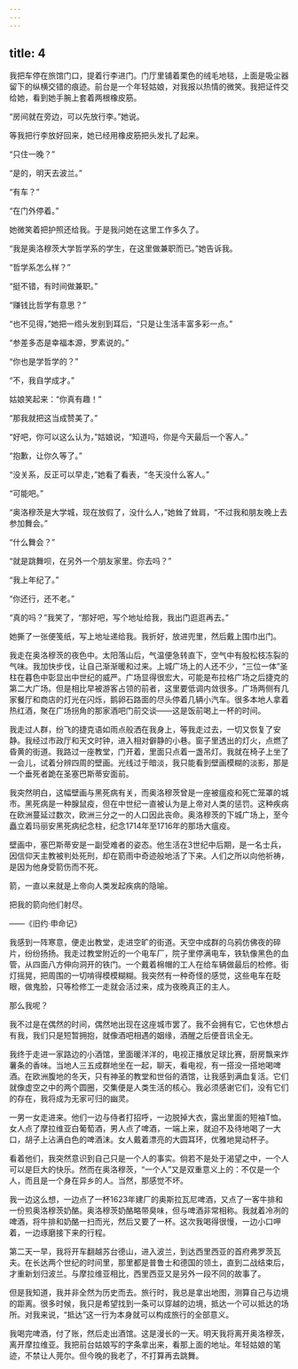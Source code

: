 ```yaml
---
---
---
```

title: 4
---




我把车停在旅馆门口，提着行李进门。门厅里铺着栗色的绒毛地毯，上面是吸尘器留下的纵横交错的痕迹。前台是一个年轻姑娘，对我报以热情的微笑。我把证件交给她，看到她手腕上套着两根橡皮筋。

“房间就在旁边，可以先放行李。”她说。

等我把行李放好回来，她已经用橡皮筋把头发扎了起来。

“只住一晚？”

“是的，明天去波兰。”

“有车？”

“在门外停着。”

她微笑着把护照还给我。于是我问她在这里工作多久了。

“我是奥洛穆茨大学哲学系的学生，在这里做兼职而已。”她告诉我。

“哲学系怎么样？”

“挺不错，有时间做兼职。”

“赚钱比哲学有意思？”

“也不见得，”她把一绺头发别到耳后，“只是让生活丰富多彩一点。”

“参差多态是幸福本源，罗素说的。”

“你也是学哲学的？”

“不，我自学成才。”

姑娘笑起来：“你真有趣！”

“那我就把这当成赞美了。”

“好吧，你可以这么认为，”姑娘说，“知道吗，你是今天最后一个客人。”

“抱歉，让你久等了。”

“没关系，反正可以早走，”她看了看表，“冬天没什么客人。”

“可能吧。”

“奥洛穆茨是大学城，现在放假了，没什么人，”她耸了耸肩，“不过我和朋友晚上去参加舞会。”

“什么舞会？”

“就是跳舞呗，在另外一个朋友家里。你去吗？”

“我上年纪了。”

“你还行，还不老。”

“真的吗？”我笑了，“那好吧，写个地址给我，我出门逛逛再去。”

她撕了一张便笺纸，写上地址递给我。我折好，放进兜里，然后戴上围巾出门。

我走在奥洛穆茨的夜色中。太阳落山后，气温便急转直下，空气中有股松枝冻裂的气味。我加快步伐，让自己渐渐暖和过来。上城广场上的人还不少，“三位一体”圣柱在暮色中彰显出中世纪的威严。广场显得很宏大，可能是布拉格广场之后捷克的第二大广场。但是相比早被游客占领的前者，这里要低调内敛很多。广场两侧有几家餐厅和商店的灯光在闪烁，鹅卵石路面的尽头停着几辆小汽车。很多本地人拿着热红酒，聚在广场拐角的那家酒吧门前交谈——这是饭前喝上一杯的时间。

我走过人群，纷飞的捷克语如雨点般洒在我身上，等我走过去，一切又恢复了安静。我经过市政厅和天文时钟，进入相对僻静的小巷。窗子里透出的灯火，点燃了昏黄的街道。我路过一座教堂，门开着，里面只点着一盏吊灯。我就在椅子上坐了一会儿，试着分辨四周的壁画。光线过于暗淡，我只能看到壁画模糊的淡影，那是一个垂死者跪在圣塞巴斯蒂安面前。

我突然明白，这幅壁画与黑死病有关，而奥洛穆茨曾是一座被瘟疫和死亡笼罩的城市。黑死病是一种腺鼠疫，但在中世纪一直被认为是上帝对人类的惩罚。这种疾病在欧洲蔓延过数次，欧洲三分之一的人口因此丧命。奥洛穆茨的下城广场上，至今矗立着玛丽安黑死病纪念柱，纪念1714年至1716年的那场大瘟疫。

壁画中，塞巴斯蒂安是一副受难者的姿态。他生活在3世纪中后期，是一名士兵，因信仰天主教被判处死刑，却在箭雨中奇迹般地活了下来。人们之所以向他祈祷，是因为他身受箭伤而不死。

箭，一直以来就是上帝向人类发起疾病的隐喻。

把我的箭向他们射尽。

——《旧约·申命记》

我感到一阵寒意，便走出教堂，走进空旷的街道。天空中成群的乌鸦仿佛夜的碎片，纷纷扬扬。我走过教堂附近的一个电车厂，院子里停满电车，铁轨像黑色的血管，从四面八方伸向洞开的铁门。一个戴着棉帽的工人在给车辆做最后的检修。街灯摇晃，把周围的一切啃得模模糊糊。我突然有一种奇怪的感觉，这些电车在眨眼，做鬼脸，只等检修工一走就会活过来，成为夜晚真正的主人。

那么我呢？

我不过是在偶然的时间，偶然地出现在这座城市罢了。我不会拥有它，它也休想占有我，我们只是短暂拥抱，就像酒吧相遇的姻缘，酒醒之后便音讯全无。

我终于走进一家路边的小酒馆，里面暖洋洋的，电视正播放足球比赛，厨房飘来炸薯条的香味。当地人三五成群地坐在一起，聊天，看电视，有一搭没一搭地喝啤酒。在欧洲腹地的冬天，只有神圣的教堂和世俗的酒馆，让我感到满血复活。它们就像虚空之中的两个圆圈，交集便是人类生活的核心。我必须感谢它们，没有它们的存在，我将成为无家可归的幽灵。

一男一女走进来。他们一边与侍者打招呼，一边脱掉大衣，露出里面的短袖T恤。女人点了摩拉维亚白葡萄酒，男人点了啤酒，一端上来，就迫不及待地喝了一大口，胡子上沾满白色的啤酒沫。女人戴着漂亮的大圆耳环，优雅地晃动杯子。

看着他们，我突然意识到自己只是一个人的事实。倘若不是处于渴望之中，一个人可以是巨大的快乐。然而在奥洛穆茨，“一个人”又是双重意义上的：不仅是一个人，而且是一个身在异乡的人。当然，那感觉不坏。

我一边这么想，一边点了一杯1623年建厂的奥斯拉瓦尼啤酒，又点了一客牛排和一份煎奥洛穆茨奶酪。奥洛穆茨奶酪略带臭味，但与啤酒非常相称。我就着冷冽的啤酒，将牛排和奶酪一扫而光，然后又要了一杯。这次我喝得很慢，一边小口呷着，一边琢磨接下来的行程。

第二天一早，我将开车翻越苏台德山，进入波兰，到达西里西亚的首府弗罗茨瓦夫。在长达两个世纪的时间里，那里都是普鲁士和德国的领土，直到二战结束后，才重新划归波兰。与摩拉维亚相比，西里西亚又是另外一段不同的故事了。

但是我知道，我并非全然为历史而去。旅行时，我总是拿出地图，测算自己与边境的距离。很多时候，我只是希望找到一条可以穿越的边境，抵达一个可以抵达的场所。对我来说，“抵达”这一行为本身就可以构成旅行的全部意义。

我喝完啤酒，付了账，然后走出酒馆。这是漫长的一天。明天我将离开奥洛穆茨，离开摩拉维亚。我把前台姑娘写的字条拿出来，看那上面的地址。年轻姑娘的笔迹，不禁让人莞尔。但今晚的我老了，不打算再去跳舞。